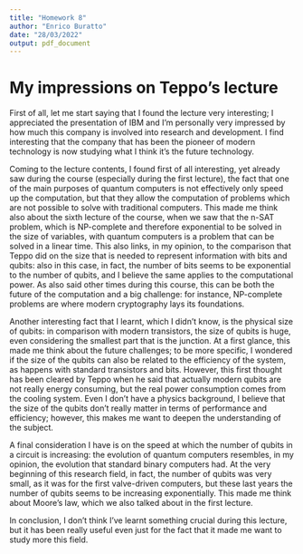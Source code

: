 ```yaml
---
title: "Homework 8"
author: "Enrico Buratto"
date: "28/03/2022"
output: pdf_document
---
```


# My impressions on Teppo's lecture

First of all, let me start saying that I found the lecture very interesting; I appreciated the presentation of IBM and I'm personally very impressed by how much this company is involved into research and development. I find interesting that the company that has been the pioneer of modern technology is now studying what I think it's the future technology.

Coming to the lecture contents, I found first of all interesting, yet already saw during the course (especially during the first lecture), the fact that one of the main purposes of quantum computers is not effectively only speed up the computation, but that they allow the computation of problems which are not possible to solve with traditional computers. This made me think also about the sixth lecture of the course, when we saw that the n-SAT problem, which is NP-complete and therefore exponential to be solved in the size of variables, with quantum computers is a problem that can be solved in a linear time. This also links, in my opinion, to the comparison that Teppo did on the size that is needed to represent information with bits and qubits: also in this case, in fact, the number of bits seems to be exponential to the number of qubits, and I believe the same applies to the computational power. As also said other times during this course, this can be both the future of the computation and a big challenge: for instance, NP-complete problems are where modern cryptography lays its foundations.

Another interesting fact that I learnt, which I didn't know, is the physical size of qubits: in comparison with modern transistors, the size of qubits is huge, even considering the smallest part that is the junction. At a first glance, this made me think about the future challenges; to be more specific, I wondered if the size of the qubits can also be related to the efficiency of the system, as happens with standard transistors and bits. However, this first thought has been cleared by Teppo when he said that actually modern qubits are not really energy consuming, but the real power consumption comes from the cooling system. Even I don't have a physics background, I believe that the size of the qubits don't really matter in terms of performance and efficiency; however, this makes me want to deepen the understanding of the subject.

A final consideration I have is on the speed at which the number of qubits in a circuit is increasing: the evolution of quantum computers resembles, in my opinion, the evolution that standard binary computers had. At the very beginning of this research field, in fact, the number of qubits was very small, as it was for the first valve-driven computers, but these last years the number of qubits seems to be increasing exponentially. This made me think about Moore's law, which we also talked about in the first lecture.

In conclusion, I don't think I've learnt something crucial during this lecture, but it has been really useful even just for the fact that it made me want to study more this field.
